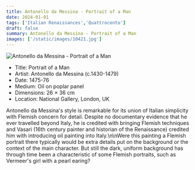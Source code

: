 ```yaml
---
title: Antonello da Messina - Portrait of a Man
date: 2024-01-01
tags: ['Italian Renaissances','Quattrocento']
draft: false
summary: Antonello da Messina - Portrait of a Man
images: ['/static/images/10421.jpg']
---
```


![Antonello da Messina - Portrait of a Man](/static/images/10421.jpg)

* Title: Portrait of a Man
* Artist: Antonello da Messina (c.1430-1479)
* Date: 1475-76
* Medium: Oil on poplar panel
* Dimensions: 26 × 36 cm
* Location: National Gallery, London, UK

Antonello da Messina's style is remarkable for its union of Italian simplicity with Flemish concern for detail. Despite no documentary evidence that he ever travelled beyond Italy, he is credited with bringing Flemish techniques and Vasari (16th century painter and historian of the Renaissance) credited him with introducing oil painting into Italy.\n\nWere this painting a Flemish portrait there typically would be extra details put on the background or the context of the main character. But still the dark, uniform background has through time been a characteristic of some Flemish portraits, such as Vermeer's girl with a pearl earing?
